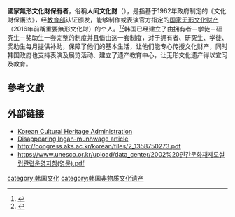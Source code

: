 {{Infobox Korean name
|img          = 
|hangul       = 국가무형문화재보유자
|hanja        = 國家無形文化財保有者
|rr           = Gukga muhyeong munhwajae boyuja
|mr           = Kukka muhyŏng munhwachae poyucha
}}
'''國家無形文化財保有者'''，俗稱'''人间文化财'''（{{kor|인간문화재|人間文化財|ingan munhwajae|名=南}}），是指基于1962年政府制定的《文化財保護法》，经[[韩国教育部|教育部]]认证颁发，能够制作或表演官方指定的[[国家无形文化财产|国家无形文化财产]]（2016年前稱重要無形文化財）的个人。<ref>{{cite web |url=http://www.koreana.or.kr/months/news_view.asp?b_idx%3D2243%26lang%3Den%26page_type%3Dlist |title=Archived copy |accessdate=2013-07-21 |url-status=yes |archiveurl=https://web.archive.org/web/20140531124737/http://www.koreana.or.kr/months/news_view.asp?b_idx=2243&lang=en&page_type=list |archivedate=2014-05-31 }}</ref><ref>{{Cite web |url=http://www.koreana.or.kr/months/news_view.asp?b_idx=2244&lang=en&page_type=list |title=存档副本 |access-date=2020-10-19 |archive-date=2016-04-02 |archive-url=https://web.archive.org/web/20160402073424/http://koreana.or.kr/months/news_view.asp?b_idx=2244&lang=en&page_type=list |dead-url=no }}</ref>韩国已经建立了由拥有者－学徒－研究生－奖助生一套完整的制度并且借由这一套制度，对于拥有者、研究生、学徒、奖助生每月提供补助，保障了他们的基本生活，让他们能专心传授文化财产，同时韩国政府也支持表演及展览活动、建立了遗产教育中心，让无形文化遗产得以宣习及教育。

== 參考文獻 ==
{{Reflist}}

==外部链接 ==
*[https://web.archive.org/web/20111010030419/http://www.cha.go.kr/main/KorIndex!korMain.action Korean Cultural Heritage Administration]
*[http://www2.enewstoday.co.kr/sub_read.html?uid=246238&section=sc1 Disappearing Ingan-munhwage article] {{Wayback|url=http://www2.enewstoday.co.kr/sub_read.html?uid=246238&section=sc1 |date=20120507135603 }}
* http://congress.aks.ac.kr/korean/files/2_1358750273.pdf {{Wayback|url=http://congress.aks.ac.kr/korean/files/2_1358750273.pdf |date=20200517220134 }}
* https://www.unesco.or.kr/upload/data_center/2002%20인간문화재제도설립관련운영지침(영문).pdf {{Wayback|url=https://www.unesco.or.kr/upload/data_center/2002%20%EC%9D%B8%EA%B0%84%EB%AC%B8%ED%99%94%EC%9E%AC%EC%A0%9C%EB%8F%84%EC%84%A4%EB%A6%BD%EA%B4%80%EB%A0%A8%EC%9A%B4%EC%98%81%EC%A7%80%EC%B9%A8%28%EC%98%81%EB%AC%B8%29.pdf |date=20161008175213 }}
{{韓國文化財}}
[[category:韩国文化|category:韩国文化]]
[[category:韩国非物质文化遗产|category:韩国非物质文化遗产]]